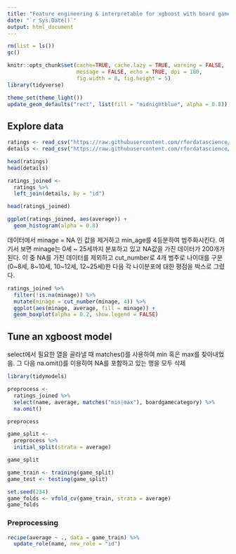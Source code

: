 ```yaml
---
title: "Feature engineering & interpretable for xgboost with board game ratings"
date: "`r Sys.Date()`"
output: html_document
---
```


```r
rm(list = ls())
gc()

knitr::opts_chunk$set(cache=TRUE, cache.lazy = TRUE, warning = FALSE,
                      message = FALSE, echo = TRUE, dpi = 180,
                      fig.width = 8, fig.height = 5)
library(tidyverse)

theme_set(theme_light())
update_geom_defaults("rect", list(fill = "midnightblue", alpha = 0.8))

```


## Explore data

```r
ratings <- read_csv("https://raw.githubusercontent.com/rfordatascience/tidytuesday/master/data/2022/2022-01-25/ratings.csv")
details <- read_csv("https://raw.githubusercontent.com/rfordatascience/tidytuesday/master/data/2022/2022-01-25/details.csv")

head(ratings)
head(details)
```

```r
ratings_joined <-
  ratings %>%
  left_join(details, by = "id")

head(ratings_joined)

```

```r
ggplot(ratings_joined, aes(average)) +
  geom_histogram(alpha = 0.8)

```

데이터에서 minage = NA 인 값을 제거하고 min_age를 4등분하여 범주화시킨다. 여기서 보면 minage는 0세 ~ 25세까지 분포하고 있고 NA값을 가진 데이터가 200개가 된다. 이 중 NA를 가진 데이터를 제외하고 cut_number로 4개 범주로 나이대를 구분(0~8세, 8~10세, 10~12세, 12~25세)한 다음 각 나이분포에 대한 평점을 박스로 그렸다.  

```r
ratings_joined %>% 
  filter(!is.na(minage)) %>% 
  mutate(minage = cut_number(minage, 4)) %>% 
  ggplot(aes(minage, average, fill = minage)) + 
  geom_boxplot(alpha = 0.2, show.legend = FALSE)


```


## Tune an xgboost model

select에서 필요한 열을 골라낼 때 matches()를 사용하여 min 혹은 max를 찾아내었음. 그 다음 na.omit()를 이용하여 NA를 포함하고 있는 행을 모두 삭제    

```r
library(tidymodels)

preprocess <- 
  ratings_joined %>% 
  select(name, average, matches("min|max"), boardgamecategory) %>% 
  na.omit()

preprocess

```

```r
game_split <- 
  preprocess %>% 
  initial_split(strata = average)

game_split

```


```r
game_train <- training(game_split)
game_test <- testing(game_split)

set.seed(234)
game_folds <- vfold_cv(game_train, strata = average)
game_folds


```

### Preprocessing

```r
recipe(average ~ ., data = game_train) %>% 
  update_role(name, new_role = "id")


```

